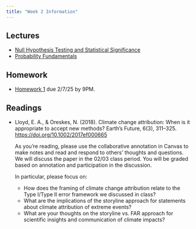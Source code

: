 ```yaml
---
title: "Week 2 Information"
---
```


## Lectures

- [Null Hypothesis Testing and Statistical Significance](../slides/lecture02-1-nhst.qmd)
- [Probability Fundamentals](../slides/lecture02-2-probreview.qmd)

## Homework

- [Homework 1](../hw/hw01/hw01.qmd) due 2/7/25 by 9PM.

## Readings

- Lloyd, E. A., & Oreskes, N. (2018). Climate change attribution: When is it appropriate to accept new methods? Earth’s Future, 6(3), 311–325. <https://doi.org/10.1002/2017ef000665>

  As you're reading, please use the collaborative annotation in Canvas to make notes and read and respond to others' thoughts and questions. We will discuss the paper in the 02/03 class period. You will be graded based on annotation and participation in the discussion.

  In particular, please focus on:

  * How does the framing of climate change attribution relate to the Type I/Type II error framework we discussed in class?
  * What are the implications of the storyline approach for statements about climate attribution of extreme events?
  * What are your thoughts on the storyline vs. FAR approach for scientific insights and communication of climate impacts?
